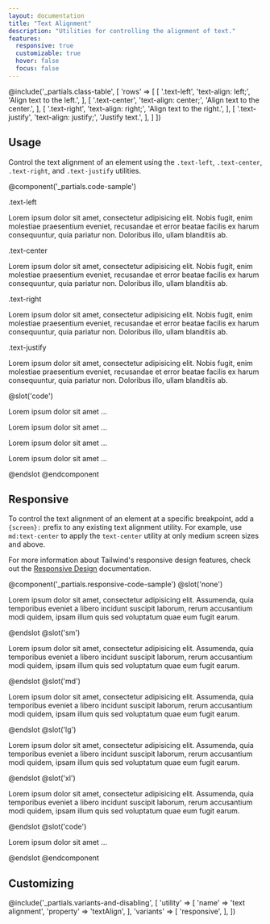 ```yaml
---
layout: documentation
title: "Text Alignment"
description: "Utilities for controlling the alignment of text."
features:
  responsive: true
  customizable: true
  hover: false
  focus: false
---
```


@include('_partials.class-table', [
  'rows' => [
    [
      '.text-left',
      'text-align: left;',
      'Align text to the left.',
    ],
    [
      '.text-center',
      'text-align: center;',
      'Align text to the center.',
    ],
    [
      '.text-right',
      'text-align: right;',
      'Align text to the right.',
    ],
    [
      '.text-justify',
      'text-align: justify;',
      'Justify text.',
    ],
  ]
])

## Usage

Control the text alignment of an element using the `.text-left`, `.text-center`, `.text-right`, and `.text-justify` utilities.

@component('_partials.code-sample')
<div className="mb-6">
  <p className="text-sm text-gray-600">.text-left</p>
  <p className="text-left text-base text-gray-800">Lorem ipsum dolor sit amet, consectetur adipisicing elit. Nobis fugit, enim molestiae praesentium eveniet, recusandae et error beatae facilis ex harum consequuntur, quia pariatur non. Doloribus illo, ullam blanditiis ab.</p>
</div>
<div className="mb-6">
  <p className="text-sm text-gray-600">.text-center</p>
  <p className="text-center text-base text-gray-800">Lorem ipsum dolor sit amet, consectetur adipisicing elit. Nobis fugit, enim molestiae praesentium eveniet, recusandae et error beatae facilis ex harum consequuntur, quia pariatur non. Doloribus illo, ullam blanditiis ab.</p>
</div>
<div className="mb-6">
  <p className="text-sm text-gray-600">.text-right</p>
  <p className="text-right text-base text-gray-800">Lorem ipsum dolor sit amet, consectetur adipisicing elit. Nobis fugit, enim molestiae praesentium eveniet, recusandae et error beatae facilis ex harum consequuntur, quia pariatur non. Doloribus illo, ullam blanditiis ab.</p>
</div>
<div className="mb-6">
  <p className="text-sm text-gray-600">.text-justify</p>
  <p className="text-justify text-base text-gray-800">Lorem ipsum dolor sit amet, consectetur adipisicing elit. Nobis fugit, enim molestiae praesentium eveniet, recusandae et error beatae facilis ex harum consequuntur, quia pariatur non. Doloribus illo, ullam blanditiis ab.</p>
</div>
@slot('code')
<p className="text-left ...">Lorem ipsum dolor sit amet ...</p>
<p className="text-center ...">Lorem ipsum dolor sit amet ...</p>
<p className="text-right ...">Lorem ipsum dolor sit amet ...</p>
<p className="text-justify ...">Lorem ipsum dolor sit amet ...</p>
@endslot
@endcomponent

## Responsive

To control the text alignment of an element at a specific breakpoint, add a `{screen}:` prefix to any existing text alignment utility. For example, use `md:text-center` to apply the `text-center` utility at only medium screen sizes and above.

For more information about Tailwind's responsive design features, check out the [Responsive Design](/docs/responsive-design) documentation.

@component('_partials.responsive-code-sample')
@slot('none')
<p className="text-left text-gray-800">Lorem ipsum dolor sit amet, consectetur adipisicing elit. Assumenda, quia temporibus eveniet a libero incidunt suscipit laborum, rerum accusantium modi quidem, ipsam illum quis sed voluptatum quae eum fugit earum.</p>
@endslot
@slot('sm')
<p className="text-center text-gray-800">Lorem ipsum dolor sit amet, consectetur adipisicing elit. Assumenda, quia temporibus eveniet a libero incidunt suscipit laborum, rerum accusantium modi quidem, ipsam illum quis sed voluptatum quae eum fugit earum.</p>
@endslot
@slot('md')
<p className="text-right text-gray-800">Lorem ipsum dolor sit amet, consectetur adipisicing elit. Assumenda, quia temporibus eveniet a libero incidunt suscipit laborum, rerum accusantium modi quidem, ipsam illum quis sed voluptatum quae eum fugit earum.</p>
@endslot
@slot('lg')
<p className="text-justify text-gray-800">Lorem ipsum dolor sit amet, consectetur adipisicing elit. Assumenda, quia temporibus eveniet a libero incidunt suscipit laborum, rerum accusantium modi quidem, ipsam illum quis sed voluptatum quae eum fugit earum.</p>
@endslot
@slot('xl')
<p className="text-center text-gray-800">Lorem ipsum dolor sit amet, consectetur adipisicing elit. Assumenda, quia temporibus eveniet a libero incidunt suscipit laborum, rerum accusantium modi quidem, ipsam illum quis sed voluptatum quae eum fugit earum.</p>
@endslot
@slot('code')
<p className="none:text-left sm:text-center md:text-right lg:text-justify xl:text-center ...">Lorem ipsum dolor sit amet ...</p>
@endslot
@endcomponent

## Customizing

@include('_partials.variants-and-disabling', [
    'utility' => [
        'name' => 'text alignment',
        'property' => 'textAlign',
    ],
    'variants' => [
        'responsive',
    ],
])
